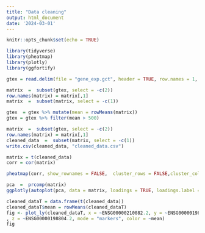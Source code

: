 ---
title: "Data cleaning"
output: html_document
date: '2024-03-01'
---

```{r setup, include=FALSE}
knitr::opts_chunk$set(echo = TRUE)
```

```{r}
library(tidyverse)
library(pheatmap)
library(plotly)
library(ggfortify)
```

```{r import dataset}
gtex = read.delim(file = "gene_exp.gct", header = TRUE, row.names = 1, skip = 2)
```

```{r}
matrix  =  subset(gtex, select = -c(2))
row.names(matrix) = matrix[,1]
matrix  =  subset(matrix, select = -c(1))
```

```{r data cleaning}
gtex  = gtex %>% mutate(mean = rowMeans(matrix))
gtex = gtex %>% filter(mean > 500)
```

```{r}
matrix  =  subset(gtex, select = -c(2))
row.names(matrix) = matrix[,1]
cleaned_data  =  subset(matrix, select = -c(1))
write.csv(cleaned_data, "cleaned_data.csv")
```

```{r}
matrix = t(cleaned_data)
corr = cor(matrix)
```

```{r}
pheatmap(corr, show_rownames = FALSE,  cluster_rows = FALSE,cluster_cols = FALSE,  show_colnames = FALSE, main = "Gene Expression Correlations")
```


```{r}
pca  =  prcomp(matrix)
ggplotly(autoplot(pca, data = matrix, loadings = TRUE, loadings.label = TRUE, loadings.label.size = 1), annotationTail = TRUE)

```


```{r}
cleaned_dataT = data.frame(t(cleaned_data))
cleaned_dataT$mean = rowMeans(cleaned_dataT)
fig <- plot_ly(cleaned_dataT, x = ~ENSG00000210082.2, y = ~ENSG00000198712.1
, z = ~ENSG00000198804.2, mode = "markers", color = ~mean)
fig

```
